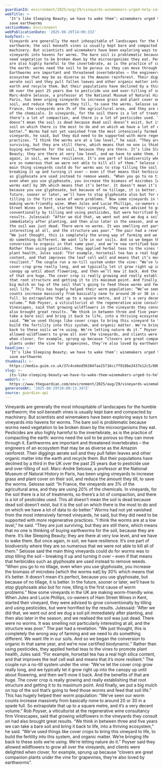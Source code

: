 ```yaml
---
guardianId: environment/2025/aug/29/vineyards-winemakers-urged-help-save-earthworms
webTitle: >-
  ‘It’s like Sleeping Beauty; we have to wake them’: winemakers urged to help
  save earthworms
sectionName: Environment
webPublicationDate: '2025-08-29T14:00:33Z'
bodyText: >-
  Vineyards are generally the most inhospitable of landscapes for the humble
  earthworm; the soil beneath vines is usually kept bare and compacted by
  machinery. But scientists and winemakers have been exploring ways to turn
  vineyards into havens for worms. The bare soil is problematic because worms
  need vegetation to be broken down by the microorganisms they eat. Pesticides
  are also highly harmful to the invertebrate, as is the practice of compacting
  the earth: worms need the soil to be porous so they can move through it.
  Earthworms are important and threatened invertebrates – the engineers of an
  ecosystem that may be as diverse as the Amazon rainforest. Their diggings
  aerate soil and they pull fallen leaves and other organic matter into the
  earth and recycle them. But their populations have declined by a third in the
  UK over the past 25 years due to pesticide use and over-tilling of soil.
  Marc-André Selosse, a professor at the National Museum of Natural History in
  Paris, has been urging vineyards to increase grass and plant cover on their
  soil, and reduce the amount they till, to save the worms. Selosse said: “In
  France, the vineyards are 3% of the agricultural area, and they are using 20%
  of the chemicals. In vineyards, for the soil there is a lot of treatments, so
  there’s a lot of compaction, and there is a lot of pesticides used. This all
  doesn’t mean the soil is dead because dead soil doesn’t exist, but it is the
  soil on which there is the most to do and on which we have a lot of data to do
  better.” Worms had not yet vanished from the most intensively farmed
  vineyards, he said, but they did need to be supported with more regenerative
  practices. “I think the worms are at a low level,” he said. “They are just
  surviving, but they are still there, which means that no one is thinking of
  buying earthworms for the soil, because they are there. It’s like Sleeping
  Beauty; they are there at very low level, and we have to wake them. But once
  again, in soil, we have resilience. It’s one part of biodiversity where they
  are so numerous that we were not able to kill all of them.” Selosse said the
  main thing vineyards could do for worms was to stop tilling the soil –
  breaking it up and turning it over – even if that means that herbicides such
  as glyphosate are used instead to remove weeds. “When you go to no tillage,
  even when you use glyphosate, you increase the biomass of microbes [which the
  worms eat] by 30% which means that it’s better. It doesn’t mean it’s perfect,
  because you use glyphosate, but because of no tillage, it is better. In the
  future, sooner or later, we’ll have to stop glyphosate also but for now,
  tilling is the first cause of worm problems.” Now some vineyards in the UK are
  making worm-friendly wine. When Jules and Lucie Phillips, co-owners of Ham
  Street Wines in Kent, started their vineyard, they were advised to grow
  conventionally by tilling and using pesticides, but were horrified by the
  results. Julessaid: “After we did that, we went out and we dug a soil pit
  immediately after planting, and then also later in the season, and we realised
  the soil was just dead. There were no worms. It was smelling not particularly
  interesting at all, and the structure was poor.” The pair had a revelation.
  “We just thought, this is completely the wrong way of farming and we need to
  do something different. We want life in our soils. And so we began the
  conversion to organic in that same year, and we’re now certified biodynamic.”
  Rather than using pesticides, they applied herbal teas to the vines to promote
  plant health, Jules said: “For example, horsetail tea has a real high silica
  content, and that improves the leaf cell wall and means that it’s more
  resilient.” The couple run a no-till system under the vine: “We’ve let the
  cover crop grow really long, and we typically let it grow right up into the
  canopy up until about flowering, and then we’ll mow it back. And the benefits
  of that are huge. The cover crop is really growing and really establishing
  that root structure and getting it to its maximum point. And finally, we put a
  big mulch on top of the soil that’s going to feed those worms and feed that
  soil life.” This has hugely helped their worm population: “We’ve seen our worm
  counts increase massively from basically none to around 20 or 30 in a spade
  full. So extrapolate that up to a square metre, and it’s a very decent
  volume.” Rob Poyser, a viticulturist at the regenerative wine consultancy firm
  Vinescapes, said that growing wildflowers in the vineyards they consult on had
  also brought great results. “We think in between three and five years we can
  take a bare soil and bring it back to life, into a thriving ecosystem,” he
  said. “We’ve used things like cover crops to bring this vineyard to life, to
  build the fertility into this system, and organic matter. We’re bringing life
  back to these soils we’re using. We’re letting nature do it.” Poyser said they
  allowed wildflowers to grow all over the vineyards, and clients were delighted
  when clover, for example, sprung up because “clovers are great companion
  plants under the vine for grapevines, they’re also loved by earthworms”.
headline: >-
  ‘It’s like Sleeping Beauty; we have to wake them’: winemakers urged to help
  save earthworms
thumbnail: >-
  https://media.guim.co.uk/37c4cebed56384faa15716cc7f918be2437e12c5/800_0_6880_5504/500.jpg
slug: >-
  its-like-sleeping-beauty-we-have-to-wake-them-winemakers-urged-to-help-save-earthworms
webUrl: >-
  https://www.theguardian.com/environment/2025/aug/29/vineyards-winemakers-urged-help-save-earthworms
generatedAt: '2025-08-29T20:00:13.347Z'
source: guardian-api
---
```

Vineyards are generally the most inhospitable of landscapes for the humble earthworm; the soil beneath vines is usually kept bare and compacted by machinery. But scientists and winemakers have been exploring ways to turn vineyards into havens for worms. The bare soil is problematic because worms need vegetation to be broken down by the microorganisms they eat. Pesticides are also highly harmful to the invertebrate, as is the practice of compacting the earth: worms need the soil to be porous so they can move through it. Earthworms are important and threatened invertebrates – the engineers of an ecosystem that may be as diverse as the Amazon rainforest. Their diggings aerate soil and they pull fallen leaves and other organic matter into the earth and recycle them. But their populations have declined by a third in the UK over the past 25 years due to pesticide use and over-tilling of soil. Marc-André Selosse, a professor at the National Museum of Natural History in Paris, has been urging vineyards to increase grass and plant cover on their soil, and reduce the amount they till, to save the worms. Selosse said: “In France, the vineyards are 3% of the agricultural area, and they are using 20% of the chemicals. In vineyards, for the soil there is a lot of treatments, so there’s a lot of compaction, and there is a lot of pesticides used. This all doesn’t mean the soil is dead because dead soil doesn’t exist, but it is the soil on which there is the most to do and on which we have a lot of data to do better.” Worms had not yet vanished from the most intensively farmed vineyards, he said, but they did need to be supported with more regenerative practices. “I think the worms are at a low level,” he said. “They are just surviving, but they are still there, which means that no one is thinking of buying earthworms for the soil, because they are there. It’s like Sleeping Beauty; they are there at very low level, and we have to wake them. But once again, in soil, we have resilience. It’s one part of biodiversity where they are so numerous that we were not able to kill all of them.” Selosse said the main thing vineyards could do for worms was to stop tilling the soil – breaking it up and turning it over – even if that means that herbicides such as glyphosate are used instead to remove weeds. “When you go to no tillage, even when you use glyphosate, you increase the biomass of microbes [which the worms eat] by 30% which means that it’s better. It doesn’t mean it’s perfect, because you use glyphosate, but because of no tillage, it is better. In the future, sooner or later, we’ll have to stop glyphosate also but for now, tilling is the first cause of worm problems.” Now some vineyards in the UK are making worm-friendly wine. When Jules and Lucie Phillips, co-owners of Ham Street Wines in Kent, started their vineyard, they were advised to grow conventionally by tilling and using pesticides, but were horrified by the results. Julessaid: “After we did that, we went out and we dug a soil pit immediately after planting, and then also later in the season, and we realised the soil was just dead. There were no worms. It was smelling not particularly interesting at all, and the structure was poor.” The pair had a revelation. “We just thought, this is completely the wrong way of farming and we need to do something different. We want life in our soils. And so we began the conversion to organic in that same year, and we’re now certified biodynamic.” Rather than using pesticides, they applied herbal teas to the vines to promote plant health, Jules said: “For example, horsetail tea has a real high silica content, and that improves the leaf cell wall and means that it’s more resilient.” The couple run a no-till system under the vine: “We’ve let the cover crop grow really long, and we typically let it grow right up into the canopy up until about flowering, and then we’ll mow it back. And the benefits of that are huge. The cover crop is really growing and really establishing that root structure and getting it to its maximum point. And finally, we put a big mulch on top of the soil that’s going to feed those worms and feed that soil life.” This has hugely helped their worm population: “We’ve seen our worm counts increase massively from basically none to around 20 or 30 in a spade full. So extrapolate that up to a square metre, and it’s a very decent volume.” Rob Poyser, a viticulturist at the regenerative wine consultancy firm Vinescapes, said that growing wildflowers in the vineyards they consult on had also brought great results. “We think in between three and five years we can take a bare soil and bring it back to life, into a thriving ecosystem,” he said. “We’ve used things like cover crops to bring this vineyard to life, to build the fertility into this system, and organic matter. We’re bringing life back to these soils we’re using. We’re letting nature do it.” Poyser said they allowed wildflowers to grow all over the vineyards, and clients were delighted when clover, for example, sprung up because “clovers are great companion plants under the vine for grapevines, they’re also loved by earthworms”.
